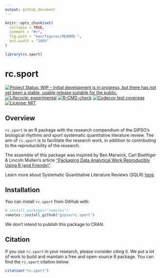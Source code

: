 ```yaml
---
output: github_document
---
```


<!-- README.md is generated from README.Rmd. Please edit that file -->

```r
knitr::opts_chunk$set(
  collapse = TRUE,
  comment = "#>",
  fig.path = "man/figures/README-",
  out.width = "100%"
)

library(rc.sport)
```

# rc.sport

<!-- badges: start -->
[![Project Status: WIP – Initial development is in progress, but there has not yet been a stable, usable release suitable for the public.](https://www.repostatus.org/badges/latest/wip.svg)](https://www.repostatus.org/#wip)
[![Lifecycle: experimental](https://img.shields.io/badge/lifecycle-experimental-orange.svg)](https://lifecycle.r-lib.org/articles/stages.html#experimental)
[![R-CMD-check](https://github.com/gipso/rc.sport/workflows/R-CMD-check/badge.svg)](https://github.com/gipso/rc.sport/actions)
[![Codecov test coverage](https://codecov.io/gh/gipso/rc.sport/branch/main/graph/badge.svg)](https://codecov.io/gh/gipso/rc.sport?branch=main)
[![License: MIT](https://img.shields.io/badge/license-MIT-green)](https://choosealicense.com/licenses/mit/)
<!-- badges: end -->

## Overview

`rc.sport` is an R package with the research compendium of the GIPSO's biological rhythms and sport systematic quantitative literature review. The aim of `rc.sport` is to facilitate the research work, in addition to contributing to the reproducibility of the research.

The assemble of this package was inspired by Ben Marwick, Carl Boettiger & Lincoln Mullen's article ["Packaging Data Analytical Work Reproducibly Using R (and Friends)"](https://doi.org/10.1080/00031305.2017.1375986).

Learn more about Systematic Quantitative Literature Reviews (SQLR) [here](https://www.griffith.edu.au/griffith-sciences/school-environment-science/research/systematic-quantitative-literature-review).

## Installation


You can install `rc.sport` from GitHub with:

``` r
# install.packages("remotes")
remotes::install_github("gipso/rc.sport")
```

We don’t intend to publish this package to CRAN.

## Citation

If you use `rc.sport` in your research, please consider citing it. We put a lot of work to build and maintain a free and open-source R package. You can find the `rc.sport` citation below.

```r
citation("rc.sport")
```
